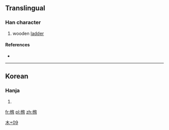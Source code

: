 ==Translingual==

===Han character===
{{Han char|rn=75|rad=木|as=09|sn=13|four=|canj=木弓人人 (DNOO)}}

# wooden [[ladder]]

====References====
* {{Han ref|kx=0542.191|dj=0930.210|hdz=21258.011|uh=698C|ud=27020}}

----

==Korean==

===Hanja===
{{ko-hanja|hangeul=[[비]]|eumhun=|rv=bi|mr=pi|y=pi}}

# {{defn|lang=ko|sort=木09}}

[[Category:Korean-only CJKV Characters|木+09]]

[[fr:榌]]
[[pl:榌]]
[[zh:榌]]